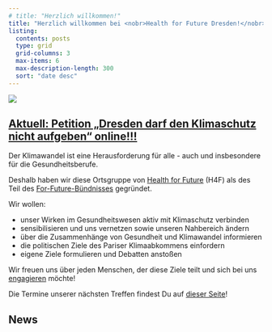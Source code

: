 ```yaml
---
# title: "Herzlich willkommen!"
title: "Herzlich willkommen bei <nobr>Health for Future Dresden!</nobr>"
listing:
  contents: posts
  type: grid
  grid-columns: 3
  max-items: 6
  max-description-length: 300
  sort: "date desc"
---
```


![](/images/banner.jpg)

## [Aktuell: Petition „Dresden darf den Klimaschutz nicht aufgeben“ online!!!](posts/2024-12-17-petition-dresden-klimaschutz/index.qmd)


<!-- ### [Herzlichen Dank für ein erfolgreiches Jahr 2023!](posts/2023-12-30-herzlichen-dank-gemeinsam-fuer-klima-und-gesundheit/)  -->
<!-- ![](posts/2023-12-30-herzlichen-dank-gemeinsam-fuer-klima-und-gesundheit/New_Year_Berlin.webp){fig-align="center" width=80%} -->

Der Klimawandel ist eine Herausforderung für alle - auch und insbesondere für die Gesundheitsberufe.

Deshalb haben wir diese Ortsgruppe von [Health for Future](https://healthforfuture.de/) (H4F) als des Teil des [For-Future-Bündnisses](https://www.for-future-buendnis.de/) gegründet.

Wir wollen:

* unser Wirken im Gesundheitswesen aktiv mit Klimaschutz verbinden
* sensibilisieren und uns vernetzen sowie unseren Nahbereich ändern
* über die Zusammenhänge von Gesundheit und Klimawandel informieren
* die politischen Ziele des Pariser Klimaabkommens einfordern
* eigene Ziele formulieren und Debatten anstoßen

Wir freuen uns über jeden Menschen, der diese Ziele teilt und sich bei uns [engagieren](mitmachen.qmd) möchte!

Die Termine unserer nächsten Treffen findest Du auf [dieser Seite](mitmachen.qmd)!

## News